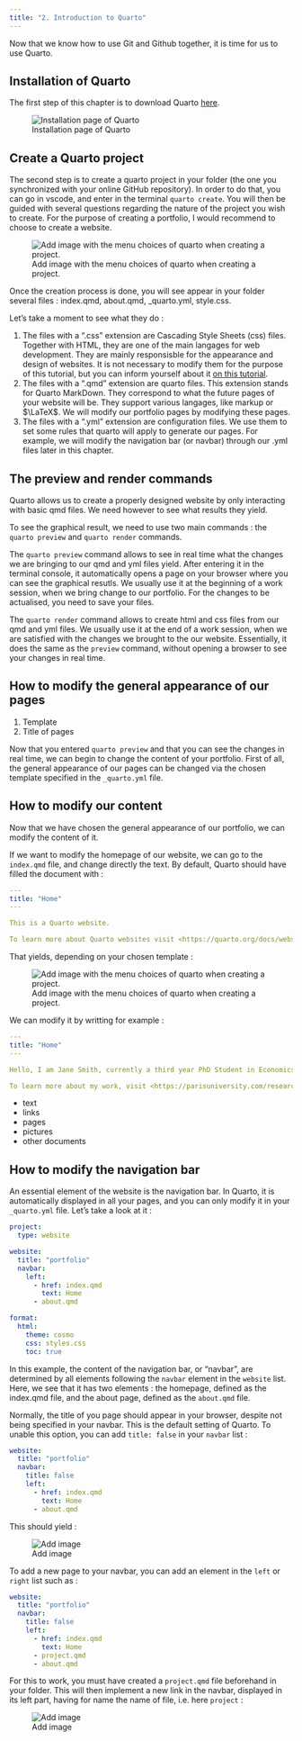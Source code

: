 ```yaml
---
title: "2. Introduction to Quarto"
---
```



Now that we know how to use Git and Github together, it is time for us to use Quarto. 

## Installation of Quarto

The first step of this chapter is to download Quarto [here](https://quarto.org/docs/get-started/).

![Installation page of Quarto](./resources/images/2_1_install_quarto.png)


## Create a Quarto project

The second step is to create a quarto project in your folder (the one you synchronized with your online GitHub repository). In order to do that, you can go in vscode, and enter in the terminal `quarto create`. You will then be guided with several questions regarding the nature of the project you wish to create. For the purpose of creating a portfolio, I would recommend to choose to create a website. 

![Add image with the menu choices of quarto when creating a project.](./resources/images/0_Default_image.png)

Once the creation process is done, you will see appear in your folder several files : index.qmd, about.qmd, _quarto.yml, style.css. 

Let's take a moment to see what they do : 

1. The files with a ".css" extension are Cascading Style Sheets (css) files. Together with HTML, they are one of the main langages for web development. They are mainly responsisble for the appearance and design of websites. It is not necessary to modify them for the purpose of this tutorial, but you can inform yourself about it [on this tutorial](https://www.w3schools.com/css/).
2. The files with a ".qmd" extension are quarto files. This extension stands for Quarto MarkDown. They correspond to what the future pages of your website will be. They support various langages, like markup or $\LaTeX$. We will modify our portfolio pages by modifying these pages. 
3. The files with a ".yml" extension are configuration files. We use them to set some rules that quarto will apply to generate our pages. For example, we will modify the navigation bar (or navbar) through our .yml files later in this chapter.

## The preview and render commands

Quarto allows us to create a properly designed website by only interacting with basic qmd files. We need however to see what results they yield. 

To see the graphical result, we need to use two main commands : the `quarto preview` and `quarto render` commands.

The `quarto preview` command allows to see in real time what the changes we are bringing to our qmd and yml files yield. After entering it in the terminal console, it automatically opens a page on your browser where you can see the graphical resutls. We usually use it at the beginning of a work session, when we bring change to our portfolio. For the changes to be actualised, you need to save your files. 

The `quarto render` command allows to create html and css files from our qmd and yml files. We usually use it at the end of a work session, when we are satisfied with the changes we brought to the our website. Essentially, it does the same as the `preview` command, without opening a browser to see your changes in real time. 

## How to modify the general appearance of our pages

1. Template
2. Title of pages

Now that you entered `quarto preview` and that you can see the changes in real time, we can begin to change the content of your portfolio. First of all, the general appearance of our pages can be changed via the chosen template specified in the `_quarto.yml` file. 

## How to modify our content

Now that we have chosen the general appearance of our portfolio, we can modify the content of it.

If we want to modify the homepage of our website, we can go to the `index.qmd` file, and change directly the text. 
By default, Quarto should have filled the document with : 

```.yml
---
title: "Home"
---

This is a Quarto website.

To learn more about Quarto websites visit <https://quarto.org/docs/websites>.

```
That yields, depending on your chosen template : 

![Add image with the menu choices of quarto when creating a project.](./resources/images/0_Default_image.png)


We can modify it by writting for example : 
```.yml
---
title: "Home"
---

Hello, I am Jane Smith, currently a third year PhD Student in Economics at the Paris University, and this is my academic portfolio ! My research interests are mainly about urban economics and spatial inequalities. 

To learn more about my work, visit <https://parisuniversity.com/research_of_Jane_Smith>.

```

- text
- links
- pages
- pictures
- other documents

## How to modify the navigation bar

An essential element of the website is the navigation bar. In Quarto, it is automatically displayed in all your pages, and you can only modify it in your `_quarto.yml` file. Let's take a look at it : 

```.yml
project:
  type: website

website:
  title: "portfolio"
  navbar:
    left:
      - href: index.qmd
        text: Home
      - about.qmd

format:
  html:
    theme: cosmo
    css: styles.css
    toc: true
```

In this example, the content of the navigation bar, or "navbar", are determined by all elements following the `navbar` element in the `website` list. Here, we see that it has two elements : the homepage, defined as the index.qmd file, and the about page, defined as the `about.qmd` file.

Normally, the title of you page should appear in your browser, despite not being specified in your navbar. This is the default setting of Quarto. To unable this option, you can add `title: false` in your `navbar` list : 

```.yml
website:
  title: "portfolio"
  navbar:
    title: false
    left:
      - href: index.qmd
        text: Home
      - about.qmd
```

This should yield : 

![Add image](./resources/images/0_Default_image.png)

To add a new page to your navbar, you can add an element in the `left` or `right` list such as : 

```.yml
website:
  title: "portfolio"
  navbar:
    title: false
    left:
      - href: index.qmd
        text: Home
      - project.qmd
      - about.qmd
```

For this to work, you must have created a `project.qmd` file beforehand in your folder. This will then implement a new link in the navbar, displayed in its left part, having for name the name of file, i.e. here `project` : 

![Add image](./resources/images/0_Default_image.png)

